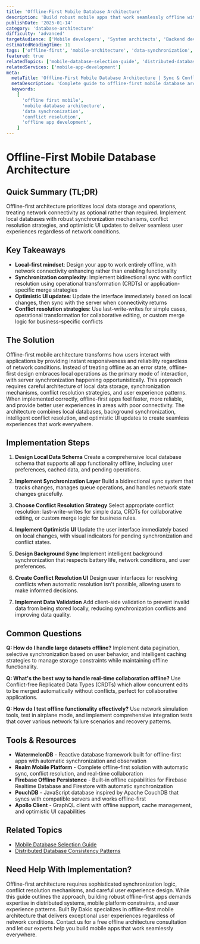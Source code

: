 ```yaml
---
title: 'Offline-First Mobile Database Architecture'
description: 'Build robust mobile apps that work seamlessly offline with intelligent synchronization, conflict resolution, and optimal user experience.'
publishDate: '2025-01-14'
category: 'database-architecture'
difficulty: 'advanced'
targetAudience: ['Mobile developers', 'System architects', 'Backend developers']
estimatedReadingTime: 11
tags: ['offline-first', 'mobile-architecture', 'data-synchronization', 'conflict-resolution', 'reactive-programming']
featured: true
relatedTopics: ['mobile-database-selection-guide', 'distributed-database-consistency-patterns']
relatedServices: ['mobile-app-development']
meta:
  metaTitle: 'Offline-First Mobile Database Architecture | Sync & Conflict Resolution'
  metaDescription: 'Complete guide to offline-first mobile database architecture. Learn synchronization strategies, conflict resolution patterns, and best practices for offline mobile apps.'
  keywords:
    [
      'offline first mobile',
      'mobile database architecture',
      'data synchronization',
      'conflict resolution',
      'offline app development',
    ]
---
```


# Offline-First Mobile Database Architecture

## Quick Summary (TL;DR)

Offline-first architecture prioritizes local data storage and operations, treating network connectivity as optional rather than required. Implement local databases with robust synchronization mechanisms, conflict resolution strategies, and optimistic UI updates to deliver seamless user experiences regardless of network conditions.

## Key Takeaways

- **Local-first mindset**: Design your app to work entirely offline, with network connectivity enhancing rather than enabling functionality
- **Synchronization complexity**: Implement bidirectional sync with conflict resolution using operational transformation (CRDTs) or application-specific merge strategies
- **Optimistic UI updates**: Update the interface immediately based on local changes, then sync with the server when connectivity returns
- **Conflict resolution strategies**: Use last-write-writes for simple cases, operational transformation for collaborative editing, or custom merge logic for business-specific conflicts

## The Solution

Offline-first mobile architecture transforms how users interact with applications by providing instant responsiveness and reliability regardless of network conditions. Instead of treating offline as an error state, offline-first design embraces local operations as the primary mode of interaction, with server synchronization happening opportunistically. This approach requires careful architecture of local data storage, synchronization mechanisms, conflict resolution strategies, and user experience patterns. When implemented correctly, offline-first apps feel faster, more reliable, and provide better user experiences in areas with poor connectivity. The architecture combines local databases, background synchronization, intelligent conflict resolution, and optimistic UI updates to create seamless experiences that work everywhere.

## Implementation Steps

1. **Design Local Data Schema**
   Create a comprehensive local database schema that supports all app functionality offline, including user preferences, cached data, and pending operations.

2. **Implement Synchronization Layer**
   Build a bidirectional sync system that tracks changes, manages queue operations, and handles network state changes gracefully.

3. **Choose Conflict Resolution Strategy**
   Select appropriate conflict resolution: last-write-writes for simple data, CRDTs for collaborative editing, or custom merge logic for business rules.

4. **Implement Optimistic UI**
   Update the user interface immediately based on local changes, with visual indicators for pending synchronization and conflict states.

5. **Design Background Sync**
   Implement intelligent background synchronization that respects battery life, network conditions, and user preferences.

6. **Create Conflict Resolution UI**
   Design user interfaces for resolving conflicts when automatic resolution isn't possible, allowing users to make informed decisions.

7. **Implement Data Validation**
   Add client-side validation to prevent invalid data from being stored locally, reducing synchronization conflicts and improving data quality.

## Common Questions

**Q: How do I handle large datasets offline?**
Implement data pagination, selective synchronization based on user behavior, and intelligent caching strategies to manage storage constraints while maintaining offline functionality.

**Q: What's the best way to handle real-time collaboration offline?**
Use Conflict-free Replicated Data Types (CRDTs) which allow concurrent edits to be merged automatically without conflicts, perfect for collaborative applications.

**Q: How do I test offline functionality effectively?**
Use network simulation tools, test in airplane mode, and implement comprehensive integration tests that cover various network failure scenarios and recovery patterns.

## Tools & Resources

- **WatermelonDB** - Reactive database framework built for offline-first apps with automatic synchronization and observation
- **Realm Mobile Platform** - Complete offline-first solution with automatic sync, conflict resolution, and real-time collaboration
- **Firebase Offline Persistence** - Built-in offline capabilities for Firebase Realtime Database and Firestore with automatic synchronization
- **PouchDB** - JavaScript database inspired by Apache CouchDB that syncs with compatible servers and works offline-first
- **Apollo Client** - GraphQL client with offline support, cache management, and optimistic UI capabilities

## Related Topics

- [Mobile Database Selection Guide](/topics/mobile-database-selection-guide)
- [Distributed Database Consistency Patterns](/topics/distributed-database-consistency-patterns)

## Need Help With Implementation?

Offline-first architecture requires sophisticated synchronization logic, conflict resolution mechanisms, and careful user experience design. While this guide outlines the approach, building robust offline-first apps demands expertise in distributed systems, mobile platform constraints, and user experience patterns. Built By Dakic specializes in offline-first mobile architecture that delivers exceptional user experiences regardless of network conditions. Contact us for a free offline architecture consultation and let our experts help you build mobile apps that work seamlessly everywhere.
